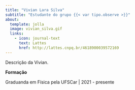 ```yaml
---
title: "Vivian Lara Silva"
subtitle: "Estudante do grupo {{< var tipo.observe >}}"
about:
  template: jolla
  image: vivian_silva.gif
  links:
    - icon: journal-text
      text: Lattes
      href: http://lattes.cnpq.br/4618900039572169
---
```


Descrição da Vivian.

**Formação**

Graduanda em Física pela UFSCar | 2021 - presente